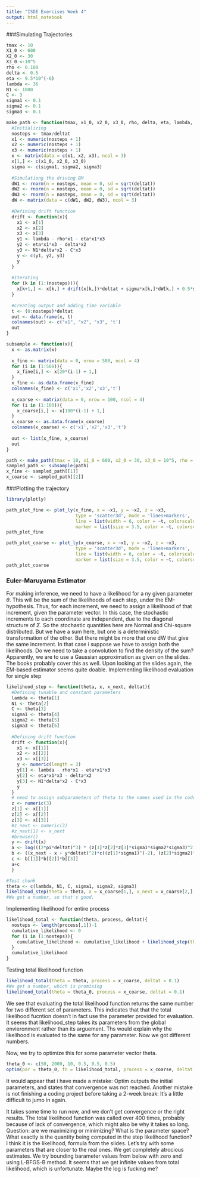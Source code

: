 ```yaml
---
title: "ISDE Exercises Week 4"
output: html_notebook
---
```


###Simulating Trajectories

```r
tmax <- 10
X1_0 <- 600
X2_0 <- 30
X3_0 <-10^5
rho <- 0.108
delta <- 0.5
eta <- 9.5*10^(-6)
lambda <- 36
N1 <- 1000
C <- 3
sigma1 <- 0.1
sigma2 <- 0.1
sigma3 <- 0.1
```

```r
make_path <- function(tmax, x1_0, x2_0, x3_0, rho, delta, eta, lambda, N1, C, sigma1, sigma2, sigma3, deltat, n){
  #Initializing
  nosteps <- tmax/deltat
  x1 <- numeric(nosteps + 1)
  x2 <- numeric(nosteps + 1)
  x3 <- numeric(nosteps + 1)
  x <- matrix(data = c(x1, x2, x3), ncol = 3)
  x[1,] <- c(x1_0, x2_0, x3_0)
  sigma <- c(sigma1, sigma2, sigma3)
  
  #Simulationg the driving BM
  dW1 <- rnorm(n = nosteps, mean = 0, sd = sqrt(deltat))
  dW2 <- rnorm(n = nosteps, mean = 0, sd = sqrt(deltat))
  dW3 <- rnorm(n = nosteps, mean = 0, sd = sqrt(deltat))
  dW <- matrix(data = c(dW1, dW2, dW3), ncol = 3)
  
  #Defining drift function
  drift <- function(x){
    x1 <- x[1]
    x2 <- x[2]
    x3 <- x[3]
    y1 <- lambda - rho*x1 - eta*x1*x3
    y2 <- eta*x1*x3 - delta*x2
    y3 <- N1*delta*x2 - C*x3
    y <- c(y1, y2, y3)
    y
  }
  
  #Iterating
  for (k in (1:(nosteps))){
    x[k+1,] <- x[k,] + drift(x[k,])*deltat + sigma*x[k,]*dW[k,] + 0.5*sigma*x[k,]*sigma*(dW[k,]*dW[k,] - deltat)
  }
  
  #Creating output and adding time variable
  t <- (0:nosteps)*deltat
  out <- data.frame(x, t)
  colnames(out) <- c("x1", "x2", "x3", 't')
  out
}
```

```r
subsample <- function(x){
  x <- as.matrix(x)
  
  x_fine <- matrix(data = 0, nrow = 500, ncol = 4)
  for (i in (1:500)){
    x_fine[i,] <- x[20*(i-1) + 1,]
  }
  x_fine <- as.data.frame(x_fine)
  colnames(x_fine) <- c('x1','x2','x3','t')
  
  x_coarse <- matrix(data = 0, nrow = 100, ncol = 4)
  for (i in (1:100)){
    x_coarse[i,] <- x[100*(i-1) + 1,]
  }
  x_coarse <- as.data.frame(x_coarse)
  colnames(x_coarse) <- c('x1','x2','x3','t')
  
  out <- list(x_fine, x_coarse)
  out
}
```
```r
path <- make_path(tmax = 10, x1_0 = 600, x2_0 = 30, x3_0 = 10^5, rho = 0.108, delta = 0.5, eta = 9.5*10^(-6), lambda = 36, N1 = 1000, C = 3, sigma1 = 0.1, sigma2 = 0.1, sigma3 = 0.1, deltat = 0.001)
sampled_path <- subsample(path)
x_fine <- sampled_path[[1]]
x_coarse <- sampled_path[[2]]
```

###Plotting the trajectory
```r
library(plotly)
```
```r
path_plot_fine <- plot_ly(x_fine, x = ~x1, y = ~x2, z = ~x3,
                          type = 'scatter3d', mode = 'lines+markers',
                          line = list(width = 6, color = ~t, colorscale = 'Viridis'),
                          marker = list(size = 3.5, color = ~t, colorscale = 'Greens', cmin = -20, cmax = 50))
path_plot_fine
```
```r
path_plot_coarse <- plot_ly(x_coarse, x = ~x1, y = ~x2, z = ~x3,
                          type = 'scatter3d', mode = 'lines+markers',
                          line = list(width = 6, color = ~t, colorscale = 'Viridis'),
                          marker = list(size = 3.5, color = ~t, colorscale = 'Greens', cmin = -20, cmax = 50))
path_plot_coarse
```

### Euler-Maruyama Estimator
For making inference, we need to have a likelihood for a ny given parameter $\theta$. This will be the sum of the likelihoods of each step, under the EM-hypothesis. Thus, for each increment, we need to assign a likelihood of that increment, given the parameter vector. In this case, the stochastic increments to each coordinate are independent, due to the diagonal structure of $\Sigma$. So the stochastic quantities here are Normal and Chi-square distributed. But we have a sum here, but one is a deterministic transformation of the other. But there might be more that one dW that give the same increment. In that case i suppose we have to assign both the likelihoods. Do we need to take a convolution to find the density of the sum? Apparently, we are to use a Gaussian approximation as given on the slides. The books probably cover this as well.
Upon looking at the slides again, the EM-based estimator seems quite doable.
Implementing likelihood evaluation for single step
```r
likelihood_step <- function(theta, x, x_next, deltat){
  #Defining tunable and constant parameters
  lambda <- theta[1]
  N1 <- theta[2]
  C <- theta[3]
  sigma1 <- theta[4]
  sigma2 <- theta[5]
  sigma3 <- theta[6]
  
  #Defining drift function
  drift <- function(x){
    x1 <- x[[1]]
    x2 <- x[[2]]
    x3 <- x[[3]]
    y <- numeric(length = 3)
    y[1] <- lambda - rho*x1 - eta*x1*x3
    y[2] <- eta*x1*x3 - delta*x2
    y[3] <- N1*delta*x2 - C*x3
    y
  }
  # need to assign subparameters of theta to the names used in the code
  z <- numeric(3)
  z[1] <- x[[1]]
  z[2] <- x[[2]]
  z[3] <- x[[3]]
  #z_next <- numeric(3)
  #z_next[1] <- x_next
  #browser()
  y <- drift(x)
  a <- log(((2*pi*deltat)^3) * (z[1]*z[2]*z[3]*sigma1*sigma2*sigma3)^2)
  b <- ((x_next - x + y*deltat)^2)*c((z[1]*sigma1)^(-2), (z[2]*sigma2)^(-2), (z[3]*sigma3)^(-2))/deltat
  c <- b[[1]]*b[[2]]*b[[3]]
  a+c
  }
```

```r
#Test chunk
theta <- c(lambda, N1, C, sigma1, sigma2, sigma3)
likelihood_step(theta = theta, x = x_coarse[1,], x_next = x_coarse[2,], deltat = 0.1)
#We get a number, so that's good.
```
Implementing likelihood for entire process
```r
likelihood_total <- function(theta, process, deltat){
  nosteps <- length(process[,1])-1
  cumulative_likelihood <- 0
  for (i in (1:nosteps)){
    cumulative_likelihood <- cumulative_likelihood + likelihood_step(theta = theta, x = process[i,], x_next = process[i+1,], deltat = deltat)
  }
  cumulative_likelihood
}
```
Testing total likelihood function
```r
likelihood_total(theta = theta, process = x_coarse, deltat = 0.1)
#We get a number, which is promising
likelihood_total(theta = theta_0, process = x_coarse, deltat = 0.1)
```
We see that evaluating the total likelihood function returns the same number for two different set of parameters.
This indicates that that the total likelihood fucntion doesn't in fact use the parameter provided for evaluation.
It seems that likelihood_step takes its parameters from the global envieronment rather than its arguement.
Ths would explain why the likelihood is evaluated to the same for any parameter.
Now we got different numbers.

Now, we try to optimize this for some parameter vector theta.
```r
theta_0 <- c(50, 2000, 10, 0.5, 0.5, 0.5)
optim(par = theta_0, fn = likelihood_total, process = x_coarse, deltat = 0.1, lower = c(0,0,0,0,0,0), method = "L-BFGS-B")
```
It would appear that i have made a mistake: Optim outputs the initial parameters, and states that convergence was not reached.
Another mistake is not finishing a coding project before taking a 2-week break: It's a little difficult to jumo in again.

It takes some time to run now, and we don't get convergence or the right results.
The total likelihood function was called over 400 times, probably because of lack of convergence, which might also be why it takes so long.
Question: are we maximizing or minimizing?
What is the parameter space?
What exactly is the quantity being computed in the step likelihood function? I think it is the likelihood, formula from the slides.
Let's try with some parameters that are closer to the real ones.
We get completely atrocious estimates.
We try bounding barameter values from below with zero and using L-BFGS-B method.
It seems that we get infinite values from total likelihood, which is unfortunate. Maybe the log is fucking me?




